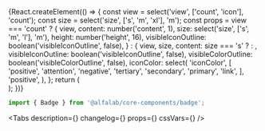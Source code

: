 


<Meta title='Components/Badge' component={Badge} />

<!-- Canvas -->

<Story name='Badge'>
    {React.createElement(() => {
        const view = select('view', ['count', 'icon'], 'count');
        const size = select('size', ['s', 'm', 'xl'], 'm');
        const props =
            view === 'count'
                ? {
                      view,
                      content: number('content', 1),
                      size: select('size', ['s', 'm', 'l'], 'm'),
                      height: number('height', 16),
                      visibleIconOutline: boolean('visibleIconOutline', false),
                  }
                : {
                      view,
                      size,
                      content: size === 's' ? <CheckmarkCircleSIcon /> : <CheckmarkCircleMIcon />,
                      visibleIconOutline: boolean('visibleIconOutline', false),
                      visibleColorOutline: boolean('visibleColorOutline', false),
                      iconColor: select(
                          'iconColor',
                          [
                              'positive',
                              'attention',
                              'negative',
                              'tertiary',
                              'secondary',
                              'primary',
                              'link',
                          ],
                          'positive',
                      ),
                  };
        return (
            <div
                style={{
                    display: 'inline-flex',
                    backgroundColor: 'rgb(22%, 47%, 98%, 0.1)',
                    ...(view === 'count' && {
                        padding: '20px',
                        display: 'block',
                        height: '100px',
                        minWidth: '100px',
                    }),
                }}
            >
                <Badge {...props} />
            </div>
        );
    })}
</Story>

<!-- Docs -->

<ComponentHeader
    name='Badge'
    version={version}
    package='@alfalab/core-components/badge'
    design='https://www.figma.com/file/cdNnkh2QdxuvYLrBm4cubM/Web-%3A%3A-Core-Default-Components?node-id=252%3A32786'
/>

```jsx
import { Badge } from '@alfalab/core-components/badge';
```

<Tabs
    description={<Description />}
    changelog={<Changelog />}
    props={<ArgsTable of={BadgeTS} />}
    cssVars={<CssVars css={styles} />}
/>
